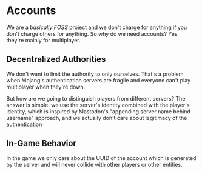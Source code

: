 ﻿---
sidebar_position: 5
---

# Accounts

We are a *basically FOSS* project and we don't charge for anything if you don't charge others for anything. So why do we need accounts? Yes, they're mainly for multiplayer.

## Decentralized Authorities

We don't want to limit the authority to only ourselves. That's a problem when Mojang's authentication servers are fragile and everyone can't play multiplayer when they're down.

But how are we going to distinguish players from different servers? The answer is simple: we use the server's identity combined with the player's identity, which is inspired by Mastodon's "appending server name behind username" approach, and we actually don't care about legitimacy of the authentication

## In-Game Behavior

In the game we only care about the UUID of the account which is generated by the server and will never collide with other players or other entities.